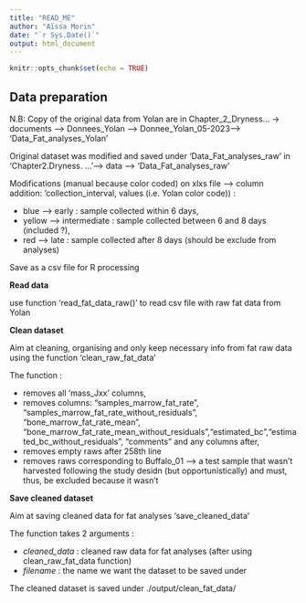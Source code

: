 ```yaml
---
title: "READ_ME"
author: "Aïssa Morin"
date: "`r Sys.Date()`"
output: html_document
---
```


```r
knitr::opts_chunk$set(echo = TRUE)
```

## Data preparation

N.B: Copy of the original data from Yolan are in Chapter_2_Dryness... -> documents --> Donnees_Yolan --> Donnee_Yolan_05-2023--> 'Data_Fat_analyses_Yolan'

Original dataset was modified and saved under 'Data_Fat_analyses_raw' in 'Chapter2.Dryness. ... '--> data --> 'Data_Fat_analyses_raw'

Modifications (manual because color coded) on xlxs file -->  column addition: 'collection_interval, values (i.e. Yolan color code)) :  

+ blue  --> early : sample collected within 6 days, 
+ yellow -->  intermediate : sample collected between 6 and 8 days (included ?), 
+ red --> late : sample collected after 8 days (should be exclude from analyses)

Save as a csv file for R processing 

__Read data__

use function 'read_fat_data_raw()' to read csv file with raw fat data from Yolan

__Clean dataset__

Aim at cleaning, organising and only keep necessary info from fat raw data using the function 'clean_raw_fat_data'

The function :  

+ removes all 'mass_Jxx' columns, 
+ removes columns: "samples_marrow_fat_rate", "samples_marrow_fat_rate_without_residuals", "bone_marrow_fat_rate_mean", "bone_marrow_fat_rate_mean_without_residuals","estimated_bc","estimated_bc_without_residuals",  "comments" and any columns after,
+ removes empty raws after 258th line
+ removes raws corresponding to Buffalo_01 --> a test sample that wasn't harvested following the study desidn (but opportunistically) and  must, thus, be excluded because it wasn't

__Save cleaned dataset__

Aim at saving cleaned data for fat analyses 'save_cleaned_data'

The function takes 2 arguments :   

+  _cleaned_data_ : cleaned raw data for fat analyses (after using clean_raw_fat_data function)
+ _filename_ : the name we want the dataset to be saved under

The cleaned dataset is saved under ./output/clean_fat_data/ 

